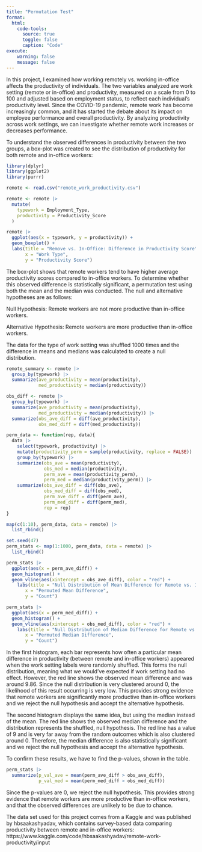 ```yaml
---
title: "Permutation Test"
format:
  html: 
    code-tools:
      source: true
      toggle: false
      caption: "Code"
execute:
    warning: false
    message: false
---
```


In this project, I examined how working remotely vs. working in-office affects the productivity of individuals. The two variables analyzed are work setting (remote or in-office) and productivity, measured on a scale from 0 to 100 and adjusted based on employment status, to reflect each individual’s productivity level. Since the COVID-19 pandemic, remote work has become increasingly common, and it has started the debate about its impact on employee performance and overall productivity. By analyzing productivity across work settings, we can investigate whether remote work increases or decreases performance.

To understand the observed differences in productivity between the two groups, a box-plot was created to see the distribution of productivity for both remote and in-office workers:

```r
library(dplyr)
library(ggplot2)
library(purrr)

remote <- read.csv("remote_work_productivity.csv")

remote <- remote |> 
  mutate(
    typework = Employment_Type,
    productivity = Productivity_Score
  )

remote |> 
  ggplot(aes(x = typework, y = productivity)) +
  geom_boxplot() +
  labs(title = "Remove vs. In-Office: Difference in Productivity Score",
       x = "Work Type",
       y = "Productivity Score")
```

The box-plot shows that remote workers tend to have higher average productivity scores compared to in-office workers. To determine whether this observed difference is statistically significant, a permutation test using both the mean and the median was conducted. The null and alternative hypotheses are as follows:

Null Hypothesis: Remote workers are not more productive than in-office workers.

Alternative Hypothesis: Remote workers are more productive than in-office workers.

The data for the type of work setting was shuffled 1000 times and the difference in means and medians was calculated to create a null distribution.

```r
remote_summary <- remote |> 
  group_by(typework) |> 
  summarize(ave_productivity = mean(productivity),
            med_productivity = median(productivity))

obs_diff <- remote |> 
  group_by(typework) |> 
  summarize(ave_productivity = mean(productivity),
            med_productivity = median(productivity)) |> 
  summarize(obs_ave_diff = diff(ave_productivity),
            obs_med_diff = diff(med_productivity))

perm_data <- function(rep, data){
  data |> 
    select(typework, productivity) |> 
    mutate(productivity_perm = sample(productivity, replace = FALSE)) |> 
    group_by(typework) |> 
    summarize(obs_ave = mean(productivity),
              obs_med = median(productivity),
              perm_ave = mean(productivity_perm),
              perm_med = median(productivity_perm)) |> 
    summarize(obs_ave_diff = diff(obs_ave),
              obs_med_diff = diff(obs_med),
              perm_ave_diff = diff(perm_ave),
              perm_med_diff = diff(perm_med),
              rep = rep)
}

map(c(1:10), perm_data, data = remote) |> 
  list_rbind()

set.seed(47)
perm_stats <- map(1:1000, perm_data, data = remote) |> 
  list_rbind()

perm_stats |> 
  ggplot(aes(x = perm_ave_diff)) + 
  geom_histogram() + 
  geom_vline(aes(xintercept = obs_ave_diff), color = "red") + 
    labs(title = "Null Distribution of Mean Difference for Remote vs. In-Office Work",
       x = "Permuted Mean Difference",
       y = "Count")

perm_stats |> 
  ggplot(aes(x = perm_med_diff)) + 
  geom_histogram() + 
  geom_vline(aes(xintercept = obs_med_diff), color = "red") +
    labs(title = "Null Distribution of Median Difference for Remote vs. In-Office Work",
       x = "Permuted Median Difference",
       y = "Count")
```

In the first histogram, each bar represents how often a particular mean difference in productivity (between remote and in-office workers) appeared when the work setting labels were randomly shuffled. This forms the null distribution, meaning what we would've expected if work setting had no effect. However, the red line shows the observed mean difference and was around 9.86. Since the null distribution is very clustered around 0, the likelihood of this result occurring is very low. This provides strong evidence that remote workers are significantly more productive than in-office workers and we reject the null hypothesis and accept the alternative hypothesis.

The second histogram displays the same idea, but using the median instead of the mean. The red line shows the observed median difference and the distribution represents the shuffled, null hypothesis. The red line has a value of 9 and is very far away from the random outcomes which is also clustered around 0. Therefore, the median difference is also statistically significant and we reject the null hypothesis and accept the alternative hypothesis.

To confirm these results, we have to find the p-values, shown in the table.

```r
perm_stats |> 
  summarize(p_val_ave = mean(perm_ave_diff > obs_ave_diff),
            p_val_med = mean(perm_med_diff > obs_med_diff))
```

Since the p-values are 0, we reject the null hypothesis. This provides strong evidence that remote workers are more productive than in-office workers, and that the observed differences are unlikely to be due to chance.

The data set used for this project comes from a Kaggle and was published by hbsaakashyadav, which contains survey-based data comparing productivity between remote and in-office workers: https://www.kaggle.com/code/hbsaakashyadav/remote-work-productivity/input
